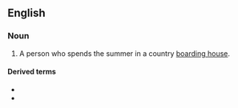 ==English==

===Noun===
{{en-noun|head=[[summer]] [[boarder]]}}

# {{label|en|US}} A person who spends the summer in a country [[boarding house]].

====Derived terms====
* {{l|en|summer-board}}<!--verb-->
* {{l|en|summer-boarding}}<!--noun-->